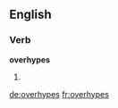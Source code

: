 ==English==

===Verb===
'''overhypes'''

# {{en-third-person singular of|overhype}}

[[de:overhypes]]
[[fr:overhypes]]